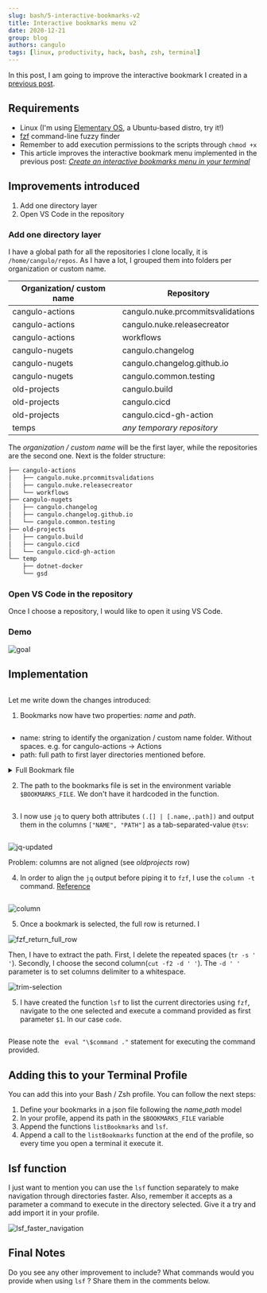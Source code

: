```yaml
---
slug: bash/5-interactive-bookmarks-v2
title: Interactive bookmarks menu v2
date: 2020-12-21
group: blog
authors: cangulo
tags: [linux, productivity, hack, bash, zsh, terminal]
---
```




In this post, I am going to improve the interactive bookmark I created in a [previous post](../1-interactive-bookmarks/1-interactive-bookmarks.mdx).

<!--truncate-->

## Requirements
* Linux (I'm using [Elementary OS](https://elementary.io), a Ubuntu-based distro, try it!)
* [fzf](https://github.com/junegunn/fzf) command-line fuzzy finder
* Remember to add execution permissions to the scripts through `chmod +x`
* This article improves the interactive bookmark menu implemented in the previous post: [_Create an interactive bookmarks menu in your terminal_](../1-interactive-bookmarks/1-interactive-bookmarks.mdx)

## Improvements introduced

1. Add one directory layer
2. Open VS Code in the repository

### Add one directory layer

I have a global path for all the repositories I clone locally, it is `/home/cangulo/repos`. As I have a lot, I grouped them into folders per organization or custom name.

| Organization/ custom name | Repository                        |
| ------------------------- | --------------------------------- |
| cangulo-actions           | cangulo.nuke.prcommitsvalidations |
| cangulo-actions           | cangulo.nuke.releasecreator       |
| cangulo-actions           | workflows                         |
| cangulo-nugets            | cangulo.changelog                 |
| cangulo-nugets            | cangulo.changelog.github.io       |
| cangulo-nugets            | cangulo.common.testing            |
| old-projects              | cangulo.build                     |
| old-projects              | cangulo.cicd                      |
| old-projects              | cangulo.cicd-gh-action            |
| temps                     | _any temporary repository_        |

The _organization / custom name_ will be the first layer, while the repositories are the second one. Next is the folder structure:

```bash
├── cangulo-actions
│   ├── cangulo.nuke.prcommitsvalidations
│   ├── cangulo.nuke.releasecreator
│   └── workflows
├── cangulo-nugets
│   ├── cangulo.changelog
│   ├── cangulo.changelog.github.io
│   └── cangulo.common.testing
├── old-projects
│   ├── cangulo.build
│   ├── cangulo.cicd
│   └── cangulo.cicd-gh-action
└── temp
    ├── dotnet-docker
    └── gsd
```

### Open VS Code in the repository

Once I choose a repository, I would like to open it using VS Code. 

### Demo

![goal](goal.gif)

## Implementation

```bash file=./code/listbookmarks.sh#L3- {4-7,12-17}
```

<CaptionDocusaurus label="listBookmarks function" linkIsRelative={true} link="posts/bash/5-interactive-bookmarks-v2/code/listbookmarks.sh" />

Let me write down the changes introduced:

1. Bookmarks now have two properties: _name_ and _path_. 

```json file=code/bookmarks.json#L3-L6
```

* name: string to identify the organization / custom name folder. Without spaces. e.g. for cangulo-actions -> Actions
* path: full path to first layer directories mentioned before.

<details>
  <summary>Full Bookmark file</summary>

```json file=code/bookmarks.json
```

<CaptionDocusaurus label="bookmarks" linkIsRelative={true} link="posts/bash/5-interactive-bookmarks-v2/code/bookmarks.json" />


</details>

2. The path to the bookmarks file is set in the environment variable `$BOOKMARKS_FILE`. We don't have it hardcoded in the function.

```bash file=./code/listbookmarks.sh#L5 {1}
```

3. I now use `jq` to query both attributes `(.[] | [.name,.path])` and output them in the columns `["NAME", "PATH"]`  as a tab-separated-value `@tsv`:

```bash file=./code/listbookmarks.sh#L5-L8
```
![jq-updated](jq-updated.png)

Problem: columns are not aligned (see _oldprojects_ row)

4. In order to align the `jq` output before piping it to `fzf`, I use the `column -t` command. [Reference](https://linux.die.net/man/1/column)
```bash file=./code/listbookmarks.sh#L5-L10 {5}
```
![column](column.png)

5. Once a bookmark is selected, the full row is returned. I

![fzf_return_full_row](fzf_return_full_row.gif)

Then, I have to extract the path. First, I delete the repeated spaces (`tr -s ' '`). Secondly, I choose the second column(`cut -f2 -d ' '`). The `-d ' '` parameter is to set columns delimiter to a whitespace.

![trim-selection](trim-selection.png)

5. I have created the function `lsf` to list the current directories using `fzf`, navigate to the one selected and execute a command provided as first parameter `$1`. In our case `code`. 

```bash file=./code/listbookmarks.sh#L27-L37 {8}
```

Please note the ` eval "\$command ."` statement for executing the command provided.

## Adding this to your Terminal Profile

You can add this into your Bash / Zsh profile. You can follow the next steps:

1. Define your bookmarks in a json file following the _name,path_ model
2. In your profile, append its path in the `$BOOKMARKS_FILE` variable
3. Append the functions `listBookmarks` and `lsf`.
4. Append a call to the `listBookmarks` function at the end of the profile, so every time you open a terminal it execute it. 

## lsf function

I just want to mention you can use the  `lsf` function separately to make navigation through directories faster. Also, remember it accepts as a parameter a command to execute in the directory selected. Give it a try and add import it in your profile.

![lsf_faster_navigation](lsf_faster_navigation.gif)

## Final Notes

Do you see any other improvement to include? What commands would you provide when using `lsf` ? Share them in the comments below.

<Gif id="UtEUhkfriklonVdweC"  />